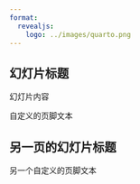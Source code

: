 ```yaml
---
format:
  revealjs:
    logo: ../images/quarto.png
---
```


## 幻灯片标题

幻灯片内容

::: footer
自定义的页脚文本
:::

## 另一页的幻灯片标题

::: footer
另一个自定义的页脚文本
:::
